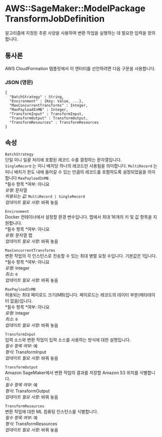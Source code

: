 # AWS::SageMaker::ModelPackage TransformJobDefinition

알고리즘에 지정된 추론 사양을 사용하여 변환 작업을 실행하는 데 필요한 입력을 정의합니다.

## 통사론

AWS CloudFormation 템플릿에서 이 엔터티를 선언하려면 다음 구문을 사용합니다.

### JSON (영문)

```
{
  "BatchStrategy" : String,
  "Environment" : {Key: Value, ...},
  "MaxConcurrentTransforms" : Integer,
  "MaxPayloadInMB" : Integer,
  "TransformInput" : TransformInput,
  "TransformOutput" : TransformOutput,
  "TransformResources" : TransformResources
}
```

## 속성

`BatchStrategy`  
단일 미니 일괄 처리에 포함된 레코드 수를 결정하는 문자열입니다.  
 `SingleRecord` 는 미니 배치당 하나의 레코드만 사용됨을 의미합니다. `MultiRecord` 는 미니 배치가 한도 내에 들어갈 수 있는 만큼의 레코드를 포함하도록 설정되었음을 의미합니다 `MaxPayloadInMB` .  
*필수 항목 *여부: 아니요  
_유형_: 문자열  
_허용되는 값_: `MultiRecord | SingleRecord`  
_업데이트 필요 사항_: 바꿔 놓음

`Environment`  
Docker 컨테이너에서 설정할 환경 변수입니다. 맵에서 최대 16개의 키 및 값 항목을 지원합니다.  
*필수 항목 *여부: 아니요  
_유형_: 문자열 맵  
_업데이트 필요 사항_: 바꿔 놓음

`MaxConcurrentTransforms`  
변환 작업의 각 인스턴스로 전송할 수 있는 최대 병렬 요청 수입니다. 기본값은 1입니다.  
*필수 항목 *여부: 아니요  
_유형_: Integer  
_최소_: `0`  
_업데이트 필요 사항_: 바꿔 놓음

`MaxPayloadInMB`  
허용되는 최대 페이로드 크기(MB)입니다. 페이로드는 레코드의 데이터 부분(메타데이터 없음)입니다.  
*필수 항목 *여부: 아니요  
_유형_: Integer  
_최소_: `0`  
_업데이트 필요 사항_: 바꿔 놓음

`TransformInput`  
입력 소스와 변환 작업이 입력 소스를 사용하는 방식에 대한 설명입니다.  
_필수 항목 여부_: 예  
_형식_: TransformInput  
_업데이트 필요 사항_: 바꿔 놓음

`TransformOutput`  
Amazon SageMaker에서 변환 작업의 결과를 저장할 Amazon S3 위치를 식별합니다.  
_필수 항목 여부_: 예  
_형식_: TransformOutput  
_업데이트 필요 사항_: 바꿔 놓음

`TransformResources`  
변환 작업에 대한 ML 컴퓨팅 인스턴스를 식별합니다.  
_필수 항목 여부_: 예  
_형식_: TransformResources  
_업데이트 필요 사항_: 바꿔 놓음
